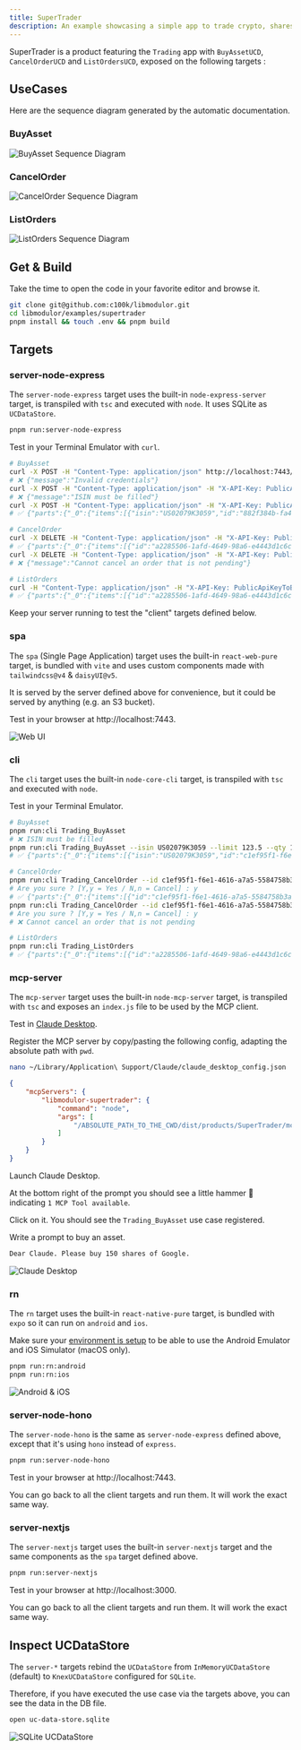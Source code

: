 ```yaml
---
title: SuperTrader
description: An example showcasing a simple app to trade crypto, shares and other assets.
---
```


SuperTrader is a product featuring the `Trading` app with `BuyAssetUCD`, `CancelOrderUCD` and `ListOrdersUCD`, exposed on the following targets :

<Cards>
    <Card description="Server running with Node.js and Express" href="#server-node-express" title="server-node-express"  />
    <Card description="SPA running with React" href="#spa" title="spa" />
    <Card description="Command Line Interface running with Node.js" href="#cli" title="cli" />
    <Card description="Local Stdio MCP Server running with Node.js" href="#mcp-server" title="mcp-server" />
    <Card description="Android & iOS mobile app" href="#rn" title="rn" />
    <Card description="Server running with Node.js and Hono" href="#server-node-hono" title="server-node-hono"  />
    <Card description="Server running with Next.js" href="#server-nextjs" title="server-nextjs"  />
</Cards>

## UseCases

Here are the sequence diagram generated by the automatic documentation.

### BuyAsset

![BuyAsset Sequence Diagram](./assets/supertrader-buy-asset-sequence-diagram.png)

### CancelOrder

![CancelOrder Sequence Diagram](./assets/supertrader-buy-asset-sequence-diagram.png)

### ListOrders

![ListOrders Sequence Diagram](./assets/supertrader-list-orders-sequence-diagram.png)

## Get & Build

<Callout>
    Take the time to open the code in your favorite editor and browse it.
</Callout>

```sh
git clone git@github.com:c100k/libmodulor.git
cd libmodulor/examples/supertrader
pnpm install && touch .env && pnpm build
```

## Targets

### server-node-express

The `server-node-express` target uses the built-in `node-express-server` target, is transpiled with `tsc` and executed with `node`. It uses SQLite as `UCDataStore`.

```sh
pnpm run:server-node-express
```

Test in your Terminal Emulator with `curl`.

```sh
# BuyAsset
curl -X POST -H "Content-Type: application/json" http://localhost:7443/api/v1/Trading_BuyAsset
# ❌ {"message":"Invalid credentials"}
curl -X POST -H "Content-Type: application/json" -H "X-API-Key: PublicApiKeyToBeChangedWhenDeploying" http://localhost:7443/api/v1/Trading_BuyAsset
# ❌ {"message":"ISIN must be filled"}
curl -X POST -H "Content-Type: application/json" -H "X-API-Key: PublicApiKeyToBeChangedWhenDeploying" -d '{"isin":"US02079K3059","limit":123.5,"qty":150}' http://localhost:7443/api/v1/Trading_BuyAsset
# ✅ {"parts":{"_0":{"items":[{"isin":"US02079K3059","id":"882f384b-fa46-424b-8b82-e0781ab1fbec","limit":123.5,"qty":150,"status":"pending"}],"total":1}}}

# CancelOrder
curl -X DELETE -H "Content-Type: application/json" -H "X-API-Key: PublicApiKeyToBeChangedWhenDeploying" -d '{"id":"882f384b-fa46-424b-8b82-e0781ab1fbec"}' http://localhost:7443/api/v1/Trading_CancelOrder
# ✅ {"parts":{"_0":{"items":[{"id":"a2285506-1afd-4649-98a6-e4443d1c6ce7","isin":"US02079K3059","limit":123.5,"qty":150,"status":"cancelled"}],"total":1}}}
curl -X DELETE -H "Content-Type: application/json" -H "X-API-Key: PublicApiKeyToBeChangedWhenDeploying" -d '{"id":"882f384b-fa46-424b-8b82-e0781ab1fbec"}' http://localhost:7443/api/v1/Trading_CancelOrder
# ❌ {"message":"Cannot cancel an order that is not pending"}

# ListOrders
curl -H "Content-Type: application/json" -H "X-API-Key: PublicApiKeyToBeChangedWhenDeploying" http://localhost:7443/api/v1/Trading_ListOrders
# ✅ {"parts":{"_0":{"items":[{"id":"a2285506-1afd-4649-98a6-e4443d1c6ce7","isin":"US02079K3059","limit":123.5,"qty":150,"status":"cancelled"}],"total":1}}}
```

<Callout>
    Keep your server running to test the "client" targets defined below.
</Callout>

### spa

The `spa` (Single Page Application) target uses the built-in `react-web-pure` target, is bundled with `vite` and uses custom components made with `tailwindcss@v4` & `daisyUI@v5`.

It is served by the server defined above for convenience, but it could be served by anything (e.g. an S3 bucket).

Test in your browser at http://localhost:7443.

![Web UI](./assets/supertrader-target-spa-tailwindcss-daisyui.png)

### cli

The `cli` target uses the built-in `node-core-cli` target, is transpiled with `tsc` and executed with `node`.

Test in your Terminal Emulator.

```sh
# BuyAsset
pnpm run:cli Trading_BuyAsset
# ❌ ISIN must be filled
pnpm run:cli Trading_BuyAsset --isin US02079K3059 --limit 123.5 --qty 150
# ✅ {"parts":{"_0":{"items":[{"isin":"US02079K3059","id":"c1ef95f1-f6e1-4616-a7a5-5584758b3a65","limit":123.5,"qty":150,"status":"pending"}],"total":1}}}

# CancelOrder
pnpm run:cli Trading_CancelOrder --id c1ef95f1-f6e1-4616-a7a5-5584758b3a65
# Are you sure ? [Y,y = Yes / N,n = Cancel] : y
# ✅ {"parts":{"_0":{"items":[{"id":"c1ef95f1-f6e1-4616-a7a5-5584758b3a65","isin":"US02079K3059","limit":123.5,"qty":150,"status":"cancelled"}],"total":1}}}
pnpm run:cli Trading_CancelOrder --id c1ef95f1-f6e1-4616-a7a5-5584758b3a65
# Are you sure ? [Y,y = Yes / N,n = Cancel] : y
# ❌ Cannot cancel an order that is not pending

# ListOrders
pnpm run:cli Trading_ListOrders
# ✅ {"parts":{"_0":{"items":[{"id":"a2285506-1afd-4649-98a6-e4443d1c6ce7","isin":"US02079K3059","limit":123.5,"qty":150,"status":"cancelled"},{"id":"882f384b-fa46-424b-8b82-e0781ab1fbec","isin":"US02079K3059","limit":123.5,"qty":150,"status":"pending"},{"id":"c1ef95f1-f6e1-4616-a7a5-5584758b3a65","isin":"US02079K3059","limit":123.5,"qty":150,"status":"cancelled"},{"id":"78509b91-0f33-43a2-b6e3-2ced5a1fa171","isin":"US02079K3059","limit":123.5,"qty":150,"status":"pending"}],"total":4}}}
```

### mcp-server

The `mcp-server` target uses the built-in `node-mcp-server` target, is transpiled with `tsc` and exposes an `index.js` file to be used by the MCP client.

Test in [Claude Desktop](https://claude.ai/download).

Register the MCP server by copy/pasting the following config, adapting the absolute path with `pwd`.

```sh
nano ~/Library/Application\ Support/Claude/claude_desktop_config.json
```

```json
{
    "mcpServers": {
        "libmodulor-supertrader": {
            "command": "node",
            "args": [
                "/ABSOLUTE_PATH_TO_THE_CWD/dist/products/SuperTrader/mcp-server/index.js"
            ]
        }
    }
}
```

Launch Claude Desktop.

At the bottom right of the prompt you should see a little hammer 🔨 indicating `1 MCP Tool available`.

Click on it. You should see the `Trading_BuyAsset` use case registered.

Write a prompt to buy an asset.

```txt
Dear Claude. Please buy 150 shares of Google.
```

![Claude Desktop](./assets/supertrader-target-mcp-server-claude.png)

### rn

The `rn` target uses the built-in `react-native-pure` target, is bundled with `expo` so it can run on `android` and `ios`.

Make sure your [environment is setup](https://reactnative.dev/docs/environment-setup) to be able to use the Android Emulator and iOS Simulator (macOS only).

```sh
pnpm run:rn:android
pnpm run:rn:ios
```

![Android & iOS](./assets/supertrader-target-rn-android-ios.png)

### server-node-hono

The `server-node-hono` is the same as `server-node-express` defined above, except that it's using `hono` instead of `express`.

```sh
pnpm run:server-node-hono
```

Test in your browser at http://localhost:7443.

You can go back to all the client targets and run them. It will work the exact same way.

### server-nextjs

The `server-nextjs` target uses the built-in `server-nextjs` target and the same components as the `spa` target defined above.

```sh
pnpm run:server-nextjs
```

Test in your browser at http://localhost:3000.

You can go back to all the client targets and run them. It will work the exact same way.

## Inspect UCDataStore

The `server-*` targets rebind the `UCDataStore` from `InMemoryUCDataStore` (default) to `KnexUCDataStore` configured for `SQLite`.

Therefore, if you have executed the use case via the targets above, you can see the data in the DB file.

```sh
open uc-data-store.sqlite
```

![SQLite UCDataStore](./assets/supertrader-uc-data-store-sqlite.png)

